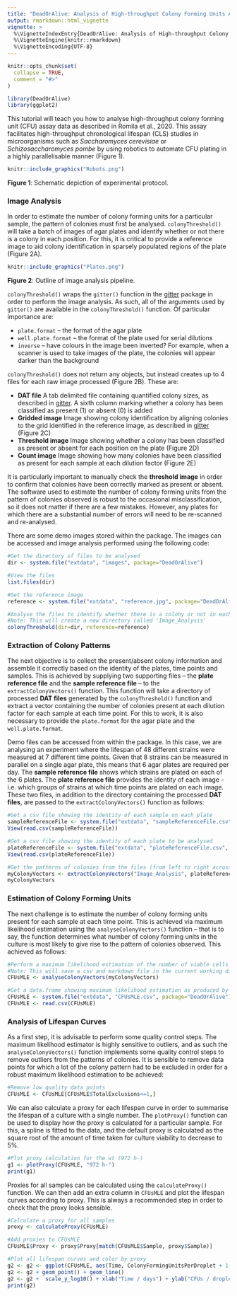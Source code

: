 ---
title: "DeadOrAlive: Analysis of High-throughput Colony Forming Units Assays"
output: rmarkdown::html_vignette
vignette: >
  %\VignetteIndexEntry{DeadOrAlive: Analysis of High-throughput Colony Forming Units Assays}
  %\VignetteEngine{knitr::rmarkdown}
  %\VignetteEncoding{UTF-8}
---

```{r, include = FALSE}
knitr::opts_chunk$set(
  collapse = TRUE,
  comment = "#>"
)
```

```{r setup}
library(DeadOrAlive)
library(ggplot2)
```

This tutorial will teach you how to analyse high-throughput colony forming unit (CFU) assay data as described in Romila et al., 2020. This assay facilitates high-throughput chronological lifespan (CLS) studies in microorganisms such as *Saccharomyces cerevisiae* or *Schizosaccharomyces pombe* by using robotics to automate CFU plating in a highly parallelisable manner (Figure 1).

```{r out.width="100%", echo=FALSE}
knitr::include_graphics("Robots.png")
```

**Figure 1**: Schematic depiction of experimental protocol.

### Image Analysis

In order to estimate the number of colony forming units for a particular sample, the pattern of colonies must first be analysed. `colonyThreshold()` will take a batch of images of agar plates and identify whether or not there is a colony in each position. For this, it is critical to provide a reference image to aid colony identification in sparsely populated regions of the plate (Figure 2A).

```{r out.width="100%", echo=FALSE}
knitr::include_graphics("Plates.png")
```
**Figure 2**: Outline of image analysis pipeline.

`colonyThreshold()` wraps the `gitter()` function in the [gitter](http://omarwagih.github.io/gitter/) package in order to perform the image analysis. As such, all of the arguments used by `gitter()` are available in the `colonyThreshold()` function. Of particular importance are:

* `plate.format` – the format of the agar plate
* `well.plate.format` – the format of the plate used for serial dilutions
* `inverse` – have colours in the image been inverted? For example, when a scanner is used to take images of the plate, the colonies will appear darker than the background

`colonyThreshold()` does not return any objects, but instead creates up to 4 files for each raw image processed (Figure 2B). These are:

* **DAT file** A tab delimited file containing quantified colony sizes, as described in [gitter](http://omarwagih.github.io/gitter/#gettingstarted). A sixth column marking whether a colony has been classified as present (1) or absent (0) is added
* **Gridded image** Image showing colony identification by aligning colonies to the grid identified in the reference image, as described in [gitter](http://omarwagih.github.io/gitter/#gettingstarted) (Figure 2C)
* **Threshold image** Image showing whether a colony has been classified as present or absent for each position on the plate (Figure 2D)
* **Count image** Image showing how many colonies have been classified as present for each sample at each dilution factor (Figure 2E)
 
It is particularly important to manually check the **threshold image** in order to confirm that colonies have been correctly marked as present or absent. The software used to estimate the number of colony forming units from the pattern of colonies observed is robust to the occasional misclassification, so it does not matter if there are a few mistakes. However, any plates for which there are a substantial number of errors will need to be re-scanned and re-analysed.

There are some demo images stored within the package. The images can be accessed and image analysis performed using the following code:
```{r eval=FALSE}
#Get the directory of files to be analysed
dir <- system.file("extdata", "images", package="DeadOrAlive")

#View the files
list.files(dir)

#Get the reference image
reference <- system.file("extdata", "reference.jpg", package="DeadOrAlive")

#Analyse the files to identify whether there is a colony or not in each position
#Note: This will create a new directory called 'Image_Analysis'
colonyThreshold(dir=dir, reference=reference)
```

### Extraction of Colony Patterns

The next objective is to collect the present/absent colony information and assemble it correctly based on the identity of the plates, time points and samples. This is achieved by supplying two supporting files – the **plate reference file** and the **sample reference file** – to the `extractColonyVectors()` function. This function will take a directory of processed **DAT files** generated by the `colonyThreshold()` function and extract a vector containing the number of colonies present at each dilution factor for each sample at each time point. For this to work, it is also necessary to provide the `plate.format` for the agar plate and the `well.plate.format`.

Demo files can be accessed from within the package. In this case, we are analysing an experiment where the lifespan of 48 different strains were measured at 7 different time points. Given that 8 strains can be measured in parallel on a single agar plate, this means that 6 agar plates are required per day. The **sample reference file** shows which strains are plated on each of the 6 plates. The **plate reference file** provides the identity of each image - i.e. which groups of strains at which time points are plated on each image. These two files, in addition to the directory containing the processed **DAT files**, are passed to the `extractColonyVectors()` function as follows:

```{r eval=FALSE}
#Get a csv file showing the identity of each sample on each plate
sampleReferenceFile <- system.file("extdata", "sampleReferenceFile.csv", package="DeadOrAlive")
View(read.csv(sampleReferenceFile))

#Get a csv file showing the identity of each plate to be analysed
plateReferenceFile <- system.file("extdata", "plateReferenceFile.csv", package="DeadOrAlive")
View(read.csv(plateReferenceFile))

#Get the patterns of colonies from the files (from left to right across the plate)
myColonyVectors <- extractColonyVectors("Image_Analysis", plateReferenceFile, sampleReferenceFile)
myColonyVectors
```

### Estimation of Colony Forming Units

The next challenge is to estimate the number of colony forming units present for each sample at each time point. This is achieved via maximum likelihood estimation using the `analyseColonyVectors()` function – that is to say, the function determines what number of colony forming units in the culture is most likely to give rise to the pattern of colonies observed. This achieved as follows:

```{r eval=FALSE}
#Perform a maximum likelihood estimation of the number of viable cells
#Note: This will save a csv and markdown file in the current working directory
CFUsMLE <- analyseColonyVectors(myColonyVectors)
```

```{r echo=FALSE}
#Get a data.frame showing maximum likelihood estimation as produced by analyseColonyVectors
CFUsMLE <- system.file("extdata", "CFUsMLE.csv", package="DeadOrAlive")
CFUsMLE <- read.csv(CFUsMLE)
```

### Analysis of Lifespan Curves

As a first step, it is advisable to perform some quality control steps. The maximum likelihood estimator is highly sensitive to outliers, and as such the `analyseColonyVectors()` function implements some quality control steps to remove outliers from the patterns of colonies. It is sensible to remove data points for which a lot of the colony pattern had to be excluded in order for a robust maximum likelihood estimation to be achieved:

```{r}
#Remove low quality data points
CFUsMLE <- CFUsMLE[CFUsMLE$TotalExclusions<=1,]
```

We can also calculate a proxy for each lifespan curve in order to summarise the lifespan of a culture with a single number. The `plotProxy()` function can be used to display how the proxy is calculated for a particular sample. For this, a spline is fitted to the data, and the default proxy is calculated as the square root of the amount of time taken for culture viability to decrease to 5%.

```{r}
#Plot proxy calculation for the wt (972 h-)
g1 <- plotProxy(CFUsMLE, "972 h-")
print(g1)
```

Proxies for all samples can be calculated using the `calculateProxy()` function. We can then add an extra column in `CFUsMLE` and plot the lifespan curves according to proxy. This is always a recommended step in order to check that the proxy looks sensible.

```{r}
#Calculate a proxy for all samples
proxy <- calculateProxy(CFUsMLE)

#Add proxies to CFUsMLE
CFUsMLE$Proxy <- proxy$Proxy[match(CFUsMLE$Sample, proxy$Sample)]

#Plot all lifespan curves and color by proxy
g2 <- g2 <- ggplot(CFUsMLE, aes(Time, ColonyFormingUnitsPerDroplet + 1, group=Sample, color=Proxy))
g2 <- g2 + geom_point() + geom_line()
g2 <- g2 +  scale_y_log10() + xlab("Time / days") + ylab("CFUs / droplet + 1")
print(g2)
```